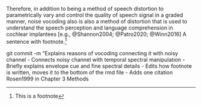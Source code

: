 Therefore, in addition to being a method of speech distortion to parametrically vary and control the quality of speech signal in a graded manner, noise vocoding also is also a method of distortion that is used to understand the speech perception and language comprehension in cochlear implantees [e.g., @Shannon2004; @Patro2020; @Winn2016]
A sentence with footnote.[^speech-degradation-footnote]

[^speech-degradation-footnote]: This is a footnote

git commit -m "Explains reasons of vocoding connecting it with noisy channel
- Connects noisy channel with temporal spectral manipulation
- Briefly explains envelope cue and fine spectral details
- Edits how footnote is written, moves it to the bottom of the rmd file
- Adds one citation Rosen1999 in Chapter 3 Methods
